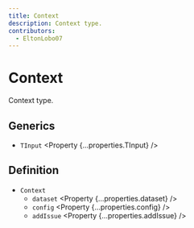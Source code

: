 ```yaml
---
title: Context
description: Context type.
contributors:
  - EltonLobo07
---
```



# Context

Context type.

## Generics

- `TInput` <Property {...properties.TInput} />

## Definition

- `Context`
  - `dataset` <Property {...properties.dataset} />
  - `config` <Property {...properties.config} />
  - `addIssue` <Property {...properties.addIssue} />
